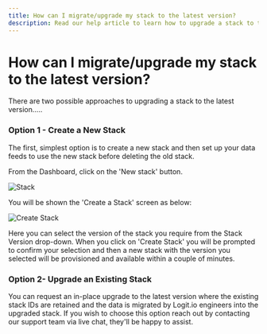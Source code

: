 ```yaml
---
title: How can I migrate/upgrade my stack to the latest version?
description: Read our help article to learn how to upgrade a stack to the latest version of Elasticsearch, Logstash and Kibana.
---
```


# How can I migrate/upgrade my stack to the latest version?

There are two possible approaches to upgrading a stack to the latest version.....

### Option 1 - Create a New Stack

The first, simplest option is to create a new stack and then set up your data feeds to use the new stack before deleting the old stack.

From the Dashboard, click on the 'New stack' button.

![Stack](@/images/help/subscription-usage/stack.png)

You will be shown the 'Create a Stack' screen as below:

![Create Stack](@/images/help/subscription-usage/create-stack.png)

Here you can select the version of the stack you require from the Stack Version drop-down. When you click on 'Create Stack' you will be prompted to confirm your selection and then a new stack with the version you selected will be provisioned and available within a couple of minutes.

### Option 2- Upgrade an Existing Stack

You can request an in-place upgrade to the latest version where the existing stack IDs are retained and the data is migrated by Logit.io engineers into the upgraded stack. If you wish to choose this option reach out by contacting our support team via live chat, they'll be happy to assist.